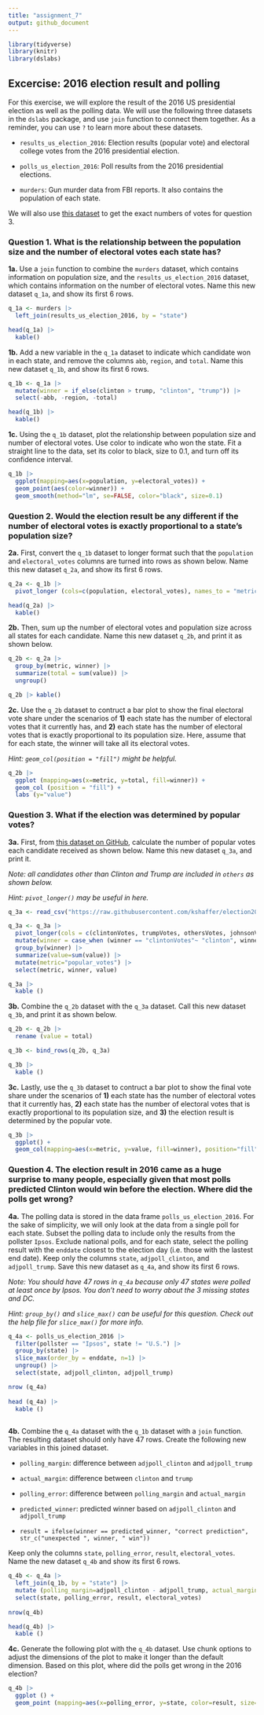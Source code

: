 ```yaml
---
title: "assignment_7"
output: github_document
---
```


```r
library(tidyverse)
library(knitr)
library(dslabs)
```

## **Excercise: 2016 election result and polling**

For this exercise, we will explore the result of the 2016 US presidential election as well as the polling data. We will use the following three datasets in the `dslabs` package, and use `join` function to connect them together. As a reminder, you can use `?` to learn more about these datasets.

-   `results_us_election_2016`: Election results (popular vote) and electoral college votes from the 2016 presidential election.

-   `polls_us_election_2016`: Poll results from the 2016 presidential elections.

-   `murders`: Gun murder data from FBI reports. It also contains the population of each state.

We will also use [this dataset](https://raw.githubusercontent.com/kshaffer/election2016/master/2016ElectionResultsByState.csv) to get the exact numbers of votes for question 3.\

### **Question 1. What is the relationship between the population size and the number of electoral votes each state has?**

**1a.** Use a `join` function to combine the `murders` dataset, which contains information on population size, and the `results_us_election_2016` dataset, which contains information on the number of electoral votes. Name this new dataset `q_1a`, and show its first 6 rows.

```r
q_1a <- murders |>
  left_join(results_us_election_2016, by = "state")

head(q_1a) |>
  kable()
```

**1b.** Add a new variable in the `q_1a` dataset to indicate which candidate won in each state, and remove the columns `abb`, `region`, and `total`. Name this new dataset `q_1b`, and show its first 6 rows.

```r
q_1b <- q_1a |>
  mutate(winner = if_else(clinton > trump, "clinton", "trump")) |>
  select(-abb, -region, -total)

head(q_1b) |>
  kable()
```

**1c.** Using the `q_1b` dataset, plot the relationship between population size and number of electoral votes. Use color to indicate who won the state. Fit a straight line to the data, set its color to black, size to 0.1, and turn off its confidence interval.

```r
q_1b |>
  ggplot(mapping=aes(x=population, y=electoral_votes)) +
  geom_point(aes(color=winner)) +
  geom_smooth(method="lm", se=FALSE, color="black", size=0.1)
```

### **Question 2. Would the election result be any different if the number of electoral votes is exactly proportional to a state’s population size?**

**2a.** First, convert the `q_1b` dataset to longer format such that the `population` and `electoral_votes` columns are turned into rows as shown below. Name this new dataset `q_2a`, and show its first 6 rows.

```r
q_2a <- q_1b |>
  pivot_longer (cols=c(population, electoral_votes), names_to = "metric", values_to = "value")

head(q_2a) |>
  kable()
```

**2b.** Then, sum up the number of electoral votes and population size across all states for each candidate. Name this new dataset `q_2b`, and print it as shown below.

```r
q_2b <- q_2a |>
  group_by(metric, winner) |>
  summarize(total = sum(value)) |>
  ungroup()

q_2b |> kable()
```

**2c.** Use the `q_2b` dataset to contruct a bar plot to show the final electoral vote share under the scenarios of **1)** each state has the number of electoral votes that it currently has, and **2)** each state has the number of electoral votes that is exactly proportional to its population size. Here, assume that for each state, the winner will take all its electoral votes.

*Hint: `geom_col(position = "fill")` might be helpful.*

```r
q_2b |>
  ggplot (mapping=aes(x=metric, y=total, fill=winner)) +
  geom_col (position = "fill") +
  labs (y="value")
```

### **Question 3. What if the election was determined by popular votes?**

**3a.** First, from [this dataset on GitHub](https://raw.githubusercontent.com/kshaffer/election2016/master/2016ElectionResultsByState.csv), calculate the number of popular votes each candidate received as shown below. Name this new dataset `q_3a`, and print it.

*Note: all candidates other than Clinton and Trump are included in `others` as shown below.*

*Hint: `pivot_longer()` may be useful in here.*

```r

q_3a <- read_csv("https://raw.githubusercontent.com/kshaffer/election2016/master/2016ElectionResultsByState.csv")

q_3a <- q_3a |>
  pivot_longer(cols = c(clintonVotes, trumpVotes, othersVotes, johnsonVotes, steinVotes, mcmullinVotes), names_to = "winner", values_to="value") |>
  mutate(winner = case_when (winner == "clintonVotes"~ "clinton", winner =="trumpVotes"~"trump", winner %in% c("othersVotes", "johnsonVotes", "steinVotes", "mcmullinVotes")~"others")) |>
  group_by(winner) |>
  summarize(value=sum(value)) |>
  mutate(metric="popular_votes") |>
  select(metric, winner, value)

q_3a |>
  kable ()
```

**3b.** Combine the `q_2b` dataset with the `q_3a` dataset. Call this new dataset `q_3b`, and print it as shown below.

```r
q_2b <- q_2b |>
  rename (value = total)

q_3b <- bind_rows(q_2b, q_3a)

q_3b |>
  kable ()
```

**3c.** Lastly, use the `q_3b` dataset to contruct a bar plot to show the final vote share under the scenarios of **1)** each state has the number of electoral votes that it currently has, **2)** each state has the number of electoral votes that is exactly proportional to its population size, and **3)** the election result is determined by the popular vote.

```r
q_3b |>
  ggplot() +
  geom_col(mapping=aes(x=metric, y=value, fill=winner), position="fill")
```

### **Question 4. The election result in 2016 came as a huge surprise to many people, especially given that most polls predicted Clinton would win before the election. Where did the polls get wrong?**

**4a.** The polling data is stored in the data frame `polls_us_election_2016`. For the sake of simplicity, we will only look at the data from a single poll for each state. Subset the polling data to include only the results from the pollster `Ipsos`. Exclude national polls, and for each state, select the polling result with the `enddate` closest to the election day (i.e. those with the lastest end date). Keep only the columns `state`, `adjpoll_clinton`, and `adjpoll_trump`. Save this new dataset as `q_4a`, and show its first 6 rows.\

*Note: You should have 47 rows in `q_4a` because only 47 states were polled at least once by Ipsos. You don’t need to worry about the 3 missing states and DC.*

*Hint: `group_by()` and `slice_max()` can be useful for this question. Check out the help file for `slice_max()` for more info.*

```r
q_4a <- polls_us_election_2016 |>
  filter(pollster == "Ipsos", state != "U.S.") |>
  group_by(state) |>
  slice_max(order_by = enddate, n=1) |>
  ungroup() |>
  select(state, adjpoll_clinton, adjpoll_trump)

nrow (q_4a)
  
head (q_4a) |>
  kable ()
  
```

**4b.** Combine the `q_4a` dataset with the `q_1b` dataset with a `join` function. The resulting dataset should only have 47 rows. Create the following new variables in this joined dataset.

-   `polling_margin`: difference between `adjpoll_clinton` and `adjpoll_trump`

-   `actual_margin`: difference between `clinton` and `trump`

-   `polling_error`: difference between `polling_margin` and `actual_margin`

-   `predicted_winner`: predicted winner based on `adjpoll_clinton` and `adjpoll_trump`

-   `result = ifelse(winner == predicted_winner, "correct prediction", str_c("unexpected ", winner, " win"))`

Keep only the columns `state`, `polling_error`, `result`, `electoral_votes`. Name the new dataset `q_4b` and show its first 6 rows.

```r
q_4b <- q_4a |>
  left_join(q_1b, by = "state") |>
  mutate (polling_margin=adjpoll_clinton - adjpoll_trump, actual_margin = clinton - trump, polling_error = polling_margin - actual_margin, predicted_winner = if_else(adjpoll_clinton > adjpoll_trump, "clinton", "trump"), result = if_else(winner == predicted_winner, "correct prediction", str_c("unexpected", winner, "win"))) |>
  select(state, polling_error, result, electoral_votes)
  
nrow(q_4b)

head(q_4b) |>
  kable ()
```

**4c.** Generate the following plot with the `q_4b` dataset. Use chunk options to adjust the dimensions of the plot to make it longer than the default dimension. Based on this plot, where did the polls get wrong in the 2016 election?

```r
q_4b |>
  ggplot () +
  geom_point (mapping=aes(x=polling_error, y=state, color=result, size=electoral_votes))
```
